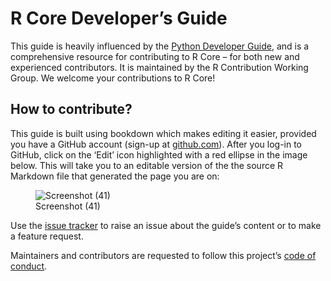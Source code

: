 # R Core Developer's Guide

This guide is heavily influenced by the [Python Developer Guide](https://devguide.python.org/appendix/#basics-for-contributors), and is a comprehensive resource for contributing to R Core – for both new and experienced contributors. It is maintained by the R Contribution Working Group. We welcome your contributions to R Core!

## How to contribute?

This guide is built using bookdown which makes editing it easier, provided you have a GitHub account (sign-up at [github.com](https://github.com/)). After you log-in to GitHub, click on the ‘Edit’ icon highlighted with a red ellipse in the image below. This will take you to an editable version of the the source R Markdown file that generated the page you are on:

![Screenshot (41)](https://user-images.githubusercontent.com/28556616/120290303-d8756580-c2df-11eb-8b83-1e4e922f3667.png)

Use the [issue tracker](https://github.com/forwards/rdevguide/issues) to raise an issue about the guide’s content or to make a feature request.

Maintainers and contributors are requested to follow this project's [code of conduct](https://github.com/forwards/rdevguide/blob/master/CONDUCT.md).


